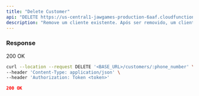 ```yaml
---
title: "Delete Customer"
api: "DELETE https://us-central1-jawgames-production-6aaf.cloudfunctions.net/customers/:<phoneNumber>"
description: "Remove um cliente existente. Após ser removido, um cliente não pode ser reativado."
---
```


### Response

200 OK

<RequestExample>

```bash Request
curl --location --request DELETE '<BASE_URL>/customers/:phone_number' \
--header 'Content-Type: application/json' \
--header 'Authorization: Token <token>'
```

</RequestExample>

<ResponseExample>

```json Response 200
200 OK
```

</ResponseExample>
